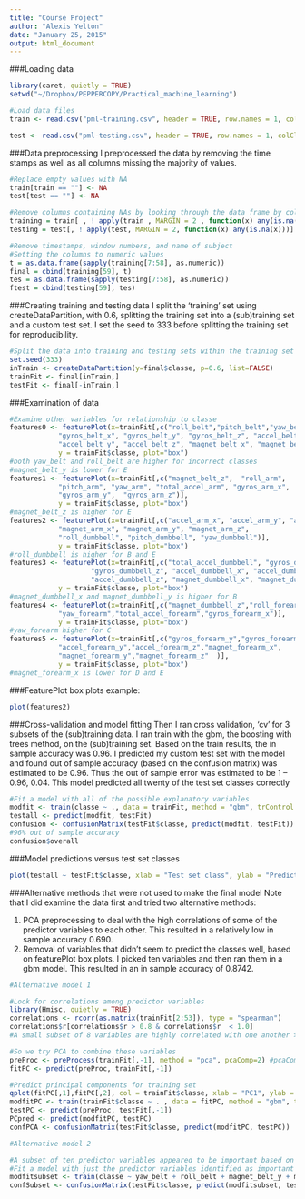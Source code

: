 ```yaml
---
title: "Course Project"
author: "Alexis Yelton"
date: "January 25, 2015"
output: html_document
---
```


###Loading data
```r
library(caret, quietly = TRUE)
setwd("~/Dropbox/PEPPERCOPY/Practical_machine_learning")

#Load data files
train <- read.csv("pml-training.csv", header = TRUE, row.names = 1, colClasses = c(rep("factor",2), rep("numeric",2), rep("factor", 2), rep("character", 153)))

test <- read.csv("pml-testing.csv", header = TRUE, row.names = 1, colClasses = c(rep("factor",2), rep("numeric",2), rep("factor", 2), rep("character", 153)))
```
###Data preprocessing
I preprocessed the data by removing the time stamps as well as all columns missing the majority of values.
```r
#Replace empty values with NA
train[train == ""] <- NA
test[test == ""] <- NA

#Remove columns containing NAs by looking through the data frame by column
training = train[ , ! apply(train , MARGIN = 2 , function(x) any(is.na(x)) ) ]
testing = test[, ! apply(test, MARGIN = 2, function(x) any(is.na(x)))]

#Remove timestamps, window numbers, and name of subject 
#Setting the columns to numeric values
t = as.data.frame(sapply(training[7:58], as.numeric))
final = cbind(training[59], t)
tes = as.data.frame(sapply(testing[7:58], as.numeric))
ftest = cbind(testing[59], tes)
```
###Creating training and testing data
I split the 'training' set using createDataPartition, with 0.6, splitting the training set into a (sub)training set and a custom test set.   I set the seed to 333 before splitting the training set for reproducibility.

```r
#Split the data into training and testing sets within the training set
set.seed(333)
inTrain <- createDataPartition(y=final$classe, p=0.6, list=FALSE)
trainFit <- final[inTrain,]
testFit <- final[-inTrain,]
```
###Examination of data
```r
#Examine other variables for relationship to classe
features0 <- featurePlot(x=trainFit[,c("roll_belt","pitch_belt","yaw_belt", "total_accel_belt", 
            "gyros_belt_x", "gyros_belt_y", "gyros_belt_z", "accel_belt_x",
            "accel_belt_y", "accel_belt_z", "magnet_belt_x", "magnet_belt_y")],
            y = trainFit$classe, plot="box")
#both yaw_belt and roll_belt are higher for incorrect classes
#magnet_belt_y is lower for E
features1 <- featurePlot(x=trainFit[,c("magnet_belt_z",  "roll_arm",  
            "pitch_arm", "yaw_arm", "total_accel_arm", "gyros_arm_x", 
            "gyros_arm_y",  "gyros_arm_z")], 
            y = trainFit$classe, plot="box")
#magnet_belt_z is higher for E
features2 <- featurePlot(x=trainFit[,c("accel_arm_x", "accel_arm_y", "accel_arm_z", 
            "magnet_arm_x", "magnet_arm_y", "magnet_arm_z",        
            "roll_dumbbell", "pitch_dumbbell", "yaw_dumbbell")], 
            y = trainFit$classe, plot="box")
#roll_dumbbell is higher for B and E 
features3 <- featurePlot(x=trainFit[,c("total_accel_dumbbell", "gyros_dumbbell_x", "gyros_dumbbell_y",    
                    "gyros_dumbbell_z", "accel_dumbbell_x", "accel_dumbbell_y",    
                    "accel_dumbbell_z", "magnet_dumbbell_x", "magnet_dumbbell_y"   )], 
            y = trainFit$classe, plot="box")
#magnet_dumbbell_x and magnet_dumbbell_y is higher for B
features4 <- featurePlot(x=trainFit[,c("magnet_dumbbell_z","roll_forearm","pitch_forearm",       
            "yaw_forearm","total_accel_forearm","gyros_forearm_x")], 
            y = trainFit$classe, plot="box")
#yaw_forearm higher for C
features5 <- featurePlot(x=trainFit[,c("gyros_forearm_y","gyros_forearm_z","accel_forearm_x",     
            "accel_forearm_y","accel_forearm_z","magnet_forearm_x",    
            "magnet_forearm_y","magnet_forearm_z"  )], 
            y = trainFit$classe, plot="box")
#magnet_forearm_x is lower for D and E
```
###FeaturePlot box plots example:
```r
plot(features2)
```

###Cross-validation and model fitting
Then I ran cross validation, 'cv' for 3 subsets of the (sub)training data. I ran train with the gbm, the boosting with trees method, on the (sub)training set. Based on the train results, the in sample accuracy was 0.96. I predicted my custom test set with the model and found out of sample accuracy (based on the confusion matrix) was estimated to be 0.96. Thus the out of sample error was estimated to be 1 – 0.96, 0.04. This model predicted all twenty of the test set classes correctly

```r
#Fit a model with all of the possible explanatory variables
modfit <- train(classe ~ ., data = trainFit, method = "gbm", trControl = trainControl(method = "cv", number = 3), verbose = FALSE)
testall <- predict(modfit, testFit)
confusion <- confusionMatrix(testFit$classe, predict(modfit, testFit))
#96% out of sample accuracy
confusion$overall
```
###Model predictions versus test set classes
```r
plot(testall ~ testFit$classe, xlab = "Test set class", ylab = "Predicted class")
```

###Alternative methods that were not used to make the final model
Note that I did examine the data first and tried two alternative methods:

1.    PCA preprocessing to deal with the high correlations of some of the predictor variables to each other. This resulted in a relatively low in sample accuracy 0.690.
2.	Removal of variables that didn’t seem to predict the classes well, based on featurePlot box plots. I picked ten variables and then ran them in a gbm model. This resulted in an in sample accuracy of 0.8742. 

```r
#Alternative model 1

#Look for correlations among predictor variables
library(Hmisc, quietly = TRUE)
correlations <- rcorr(as.matrix(trainFit[2:53]), type = "spearman")
correlations$r[correlations$r > 0.8 & correlations$r  < 1.0]
#A small subset of 8 variables are highly correlated with one another > 0.8 spearman correlation

#So we try PCA to combine these variables 
preProc <- preProcess(trainFit[,-1], method = "pca", pcaComp=2) #pcaComp number of PCs to compute
fitPC <- predict(preProc, trainFit[,-1])

#Predict principal components for training set
qplot(fitPC[,1],fitPC[,2], col = trainFit$classe, xlab = "PC1", ylab = "PC2")
modfitPC <- train(trainFit$classe ~ . , data = fitPC, method = "gbm", trControl = trainControl(method = "cv", number = 10), verbose = FALSE)
testPC <- predict(preProc, testFit[,-1])
PCpred <- predict(modfitPC, testPC)
confPCA <- confusionMatrix(testFit$classe, predict(modfitPC, testPC))

#Alternative model 2

#A subset of ten predictor variables appeared to be important based on featurePlot
#Fit a model with just the predictor variables identified as important through the featureplot
modfitsubset <- train(classe ~ yaw_belt + roll_belt + magnet_belt_y + magnet_belt_z + roll_dumbbell + magnet_dumbbell_x + magnet_dumbbell_y + yaw_forearm + magnet_forearm_x, data = trainFit, method = "gbm", trControl = trainControl(method = "cv", number = 3), verbose = FALSE)
confSubset <- confusionMatrix(testFit$classe, predict(modfitsubset, testFit))
```

